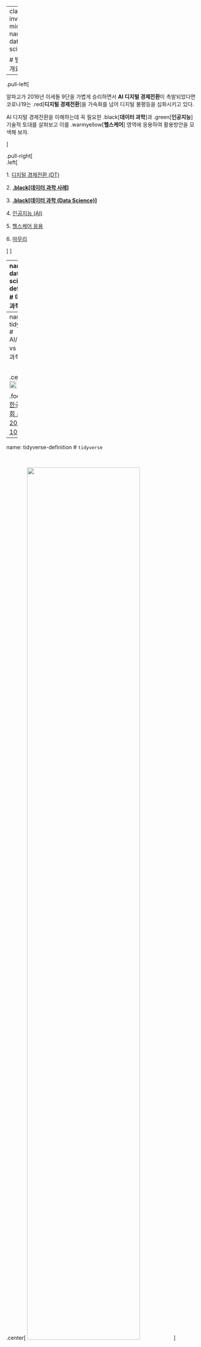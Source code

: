 
---
class: inverse, middle
name: data-science

# 발표 개요

----

.pull-left[

알파고가 2016년 이세돌 9단을 가볍게 승리하면서 **AI 디지털 경제전환**이 촉발되었다면
코로나19는 .red[**디지털 경제전환**]을 가속화를 넘어 디지털 불평등을 심화시키고 있다.

AI 디지털 경제전환을 이해하는데 꼭 필요한 .black[**데이터 과학**]과 .green[**인공지능**] 기술적 토대를 살펴보고 이를 .warmyellow[**헬스케어**] 영역에 응용하여 활용방안을 모색해 보자. 

]
 
.pull-right[   
.left[

1\. [디지털 경제전환 (DT)](#digital-transformation)

2\. **[.black[데이터 과학 사례]](#digital-data-science-case-study)**

3\. **[.black[데이터 과학 (Data Science)]](#data-science)**

4\. [인공지능 (AI)](#digital-ai)

5\. [헬스케어 응용](#digital-healthcare)

6\. [마무리](#digital-goodbye)

] 
] <!--end of right-column-->




---
name: data-science-definition
# 데이터 과학

데이터 사이언스(Data Science)는 데이터를 다루는 과학이다. 따라서 자연법칙을 다루는 자연과학과 맥이 닿아있다.
자연법칙을 측정하여 데이터프레임(`DataFrame`)으로 나타내면 **변수(Variable)**, **관측점(Observation)**, **값(Value)**으로 표현된다.

<img src="fig/data-science-overview.png" alt="데이터 사이언스 개요" width="100%" />


.footnote[
[Google Search - "데이터 과학"](https://www.google.com/search?q=%EB%8D%B0%EC%9D%B4%ED%84%B0+%EA%B3%BC%ED%95%99)
]

---
name: tidyverse
# AI/ML/DL vs 데이터 과학

<br>

.center[
<img src="fig/tidyvese_os.png" width="77%" />
]


.footnote[
[한국통계학회 소식지 2019년 10월호 ](https://statkclee.github.io/ds-authoring/ds-stat-tidyverse.html)
]

---
name: tidyverse-definition
# `tidyverse`

<br>

.center[
<img src="fig/maso_tidyverse.png" width="77%" />
]


.pull-left[

- 기존 자료구조를 재사용
- 파이프 연산자로 간단한 함수를 조합
- 함수형 프로그래밍을 적극 사용
- 기계가 아닌 인간을 위한 설계

]

.pull-right[
 
- Reuse existing data structures.
- Compose simple functions with the pipe.
- Embrace functional programming.
- Design for humans.

]


---
name: y-fx
# 30년의 변화를 그림으로 표현

.center[
<img src="fig/intree-xy-f.png" alt="XY" width="77%" />
]


.footnote[
[이광춘(2019-01-26), "Data Scientist 가 바라본 제조업의 발전 전략 및 방안", Intree 4.0 World Forum](https://statkclee.github.io/ds-authoring/intree-seminar-2019-01.html)
]

---
name: data-science-graph
## Big Data/AI/ML/Data Science

<br> 

.pull-left[
### Google Trends: 미국

![](fig/google-trends-comparison-us-1.png)
]

.pull-right[
### Google Trends: 대한민국

![](fig/google-trends-comparison-kr-1.png)
]

.footnote[
[이광춘 (2020-07-21), "기업운영혁신을 위한 데이터 과학: 기업의 활용방안", 포항산업과학연구원(RIST)](https://statkclee.github.io/ds-authoring/ds-rist.html)
]

---
name: data-science-resource
# 데이터 경제와 산업

.pull-left[
### 데이터 자원

![](fig/economist-bigdata-oil.png)
]

.pull-right[
### 파이프라인

![](fig/data-economy-industry.png)
]

.footnote[
[이광춘 (2020-07-21), "기업운영혁신을 위한 데이터 과학: 기업의 활용방안", 포항산업과학연구원(RIST)](https://statkclee.github.io/ds-authoring/ds-rist.html)
]

---
name: data-sciece-value
## 가치

<small>
<ul>
  <li>기술 분석(Descriptive Analytics): 무슨 일이 있었나? (What happened?)</li>
  <li>진단 분석(Diagnostic Analytics): 왜 일어났나? (Why did it happen?)</li>
  <li>예측 분석(Predictive Analytics): 무슨 일이 일어날까? (What will happen?)</li>
  <li>처방 분석(Prescriptive Analytics): 어떻게 그런 일을 일으킬까? (How can we make it happen?)</li>
</ul>
</small>

.center[
<img src="fig/ds-gartner.png" width = "80%" />
]


---
name: data-sciece-cost
# 패러다임의 변화

.pull-left[
### 비용

![](fig/data-science-cost.png)
]

.pull-right[
### 자동화 

![](fig/automated-machine-learning.png)
]

